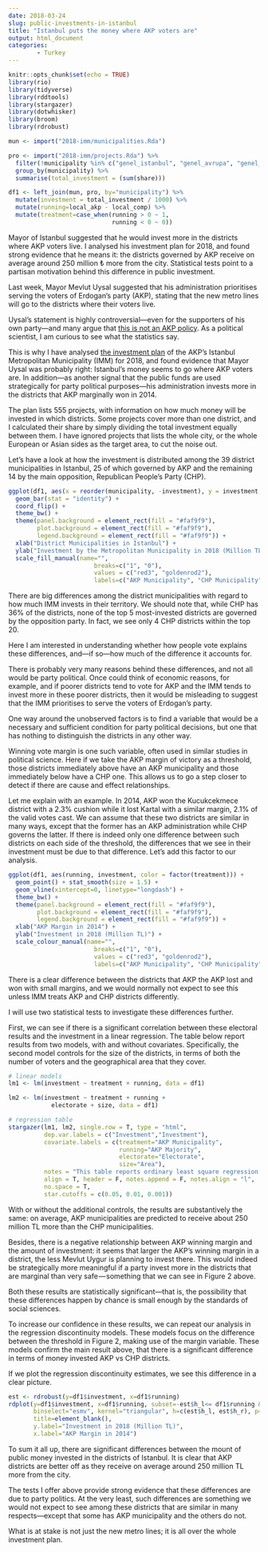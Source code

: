 ```yaml
---
date: 2018-03-24
slug: public-investments-in-istanbul
title: "Istanbul puts the money where AKP voters are"
output: html_document
categories:
        - Turkey
---
```


```r
knitr::opts_chunk$set(echo = TRUE)
library(rio)
library(tidyverse)
library(rddtools)
library(stargazer)
library(dotwhisker)
library(broom)
library(rdrobust)

mun <- import("2018-imm/municipalities.Rda") 

pro <- import("2018-imm/projects.Rda") %>%
  filter(!municipality %in% c("genel_istanbul", "genel_avrupa", "genel_anadolu")) %>%
  group_by(municipality) %>%
  summarise(total_investment = (sum(share)))

df1 <- left_join(mun, pro, by="municipality") %>%
  mutate(investment = total_investment / 1000) %>%
  mutate(running=local_akp - local_comp) %>%
  mutate(treatment=case_when(running > 0 ~ 1,
                             running < 0 ~ 0))
```

Mayor of Istanbul suggested that he would invest more in the districts where AKP voters live. I analysed his investment plan for 2018, and found strong evidence that he means it: the districts governed by AKP receive on average around 250 million ₺ more from the city. Statistical tests point to a partisan motivation behind this difference in public investment.

Last week, Mayor Mevlut Uysal suggested that his administration prioritises serving the voters of Erdogan’s party (AKP), stating that the new metro lines will go to the districts where their voters live.

Uysal’s statement is highly controversial—even for the supporters of his own party—and many argue that [this is not an AKP policy](http://www.haberturk.com/yazarlar/sevilay-yilman-2383/1881495-oy-verene-hizmet-var-vermeyene-yok-ne-demek-allah-askiniza). As a political scientist, I am curious to see what the statistics say.

This is why I have analysed [the investment plan](https://www.ibb.istanbul/Uploads/2017/12/istanbul-Buyuksehir-Belediyesi-Performans-Esasli-Yatirim-Ve-Hizmet-Programi-2018.pdf) of the AKP’s Istanbul Metropolitan Municipality (IMM) for 2018, and found evidence that Mayor Uysal was probably right: Istanbul’s money seems to go where AKP voters are. In addition—as another signal that the public funds are used strategically for party political purposes—his administration invests more in the districts that AKP marginally won in 2014.

The plan lists 555 projects, with information on how much money will be invested in which districts. Some projects cover more than one district, and I calculated their share by simply dividing the total investment equally between them. I have ignored projects that lists the whole city, or the whole European or Asian sides as the target area, to cut the noise out.

Let’s have a look at how the investment is distributed among the 39 district municipalities in Istanbul, 25 of which governed by AKP and the remaining 14 by the main opposition, Republican People’s Party (CHP).


```r
ggplot(df1, aes(x = reorder(municipality, -investment), y = investment, fill = factor(treatment))) + 
  geom_bar(stat = "identity") +
  coord_flip() +
  theme_bw() +
  theme(panel.background = element_rect(fill = "#faf9f9"),
        plot.background = element_rect(fill = "#faf9f9"),
        legend.background = element_rect(fill = "#faf9f9")) +
  xlab("District Municipalities in Istanbul") +
  ylab("Investment by the Metropolitan Municipality in 2018 (Million TL)") +
  scale_fill_manual(name="",
                        breaks=c("1", "0"), 
                        values = c("red3", "goldenrod2"),
                        labels=c("AKP Municipality", "CHP Municipality"))
```

There are big differences among the district municipalities with regard to how much IMM invests in their territory. We should note that, while CHP has 36% of the districts, none of the top 5 most-invested districts are governed by the opposition party. In fact, we see only 4 CHP districts within the top 20.

Here I am interested in understanding whether how people vote explains these differences, and—if so—how much of the difference it accounts for.

There is probably very many reasons behind these differences, and not all would be party political. Once could think of economic reasons, for example, and if poorer districts tend to vote for AKP and the IMM tends to invest more in these poorer districts, then it would be misleading to suggest that the IMM prioritises to serve the voters of Erdogan’s party.

One way around the unobserved factors is to find a variable that would be a necessary and sufficient condition for party political decisions, but one that has nothing to distinguish the districts in any other way.

Winning vote margin is one such variable, often used in similar studies in political science. Here if we take the AKP margin of victory as a threshold, those districts immediately above have an AKP municipality and those immediately below have a CHP one. This allows us to go a step closer to detect if there are cause and effect relationships.

Let me explain with an example. In 2014, AKP won the Kucukcekmece district with a 2.3% cushion while it lost Kartal with a similar margin, 2.1% of the valid votes cast. We can assume that these two districts are similar in many ways, except that the former has an AKP administration while CHP governs the latter. If there is indeed only one difference between such districts on each side of the threshold, the differences that we see in their investment must be due to that difference. Let’s add this factor to our analysis.

```r
ggplot(df1, aes(running, investment, color = factor(treatment))) +
  geom_point() + stat_smooth(size = 1.5) +
  geom_vline(xintercept=0, linetype="longdash") +
  theme_bw() +
  theme(panel.background = element_rect(fill = "#faf9f9"),
        plot.background = element_rect(fill = "#faf9f9"),
        legend.background = element_rect(fill = "#faf9f9")) +
  xlab("AKP Margin in 2014") +
  ylab("Investment in 2018 (Million TL)") +
  scale_colour_manual(name="",
                        breaks=c("1", "0"), 
                        values = c("red3", "goldenrod2"),
                        labels=c("AKP Municipality", "CHP Municipality"))
```

There is a clear difference between the districts that AKP the AKP lost and won with small margins, and we would normally not expect to see this unless IMM treats AKP and CHP districts differently.

I will use two statistical tests to investigate these differences further.

First, we can see if there is a significant correlation between these electoral results and the investment in a linear regression. The table below report results from two models, with and without covariates. Specifically, the second model controls for the size of the districts, in terms of both the number of voters and the geographical area that they cover.

```r
# linear models
lm1 <- lm(investment ~ treatment + running, data = df1)

lm2 <- lm(investment ~ treatment + running + 
            electorate + size, data = df1)

# regression table
stargazer(lm1, lm2, single.row = T, type = "html",
          dep.var.labels = c("Investment","Investment"), 
          covariate.labels = c(treatment="AKP Municipality",
                               running="AKP Majority",
                               electorate="Electorate",
                               size="Area"),
          notes = "This table reports ordinary least square regression models, with standard errors in brackets. * $p<0.05$, ** $p<0.01$, *** $p<0.001$.",
          align = T, header = F, notes.append = F, notes.align = "l",
          no.space = T,
          star.cutoffs = c(0.05, 0.01, 0.001))
```
With or without the additional controls, the results are substantively the same: on average, AKP municipalities are predicted to receive about 250 million TL more than the CHP municipalities.

Besides, there is a negative relationship between AKP winning margin and the amount of investment: it seems that larger the AKP’s winning margin in a district, the less Mevlut Uygur is planning to invest there. This would indeed be strategically more meaningful if a party invest more in the districts that are marginal than very safe — something that we can see in Figure 2 above.

Both these results are statistically significant—that is, the possibility that these differences happen by chance is small enough by the standards of social sciences.

To increase our confidence in these results, we can repeat our analysis in the regression discontinuity models. These models focus on the difference between the threshold in Figure 2, making use of the margin variable. These models confirm the main result above, that there is a significant difference in terms of money invested AKP vs CHP districts.

If we plot the regression discontinuity estimates, we see this difference in a clear picture.

```r
est <- rdrobust(y=df1$investment, x=df1$running)
rdplot(y=df1$investment, x=df1$running, subset=-est$h_l<= df1$running & df1$running <= est$h_r, scale=6,
       binselect="esmv", kernel="triangular", h=c(est$h_l, est$h_r), p=1,
       title=element_blank(), 
       y.label="Investment in 2018 (Million TL)",
       x.label="AKP Margin in 2014")
```

To sum it all up, there are significant differences between the mount of public money invested in the districts of Istanbul. It is clear that AKP districts are better off as they receive on average around 250 million TL more from the city.

The tests I offer above provide strong evidence that these differences are due to party politics. At the very least, such differences are something we would not expect to see among these districts that are similar in many respects---except that some has AKP municipality and the others do not.

What is at stake is not just the new metro lines; it is all over the whole investment plan.